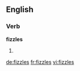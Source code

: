 ==English==

===Verb===
'''fizzles'''

# {{third-person singular of|[[fizzle]]}}

[[de:fizzles]]
[[fr:fizzles]]
[[vi:fizzles]]